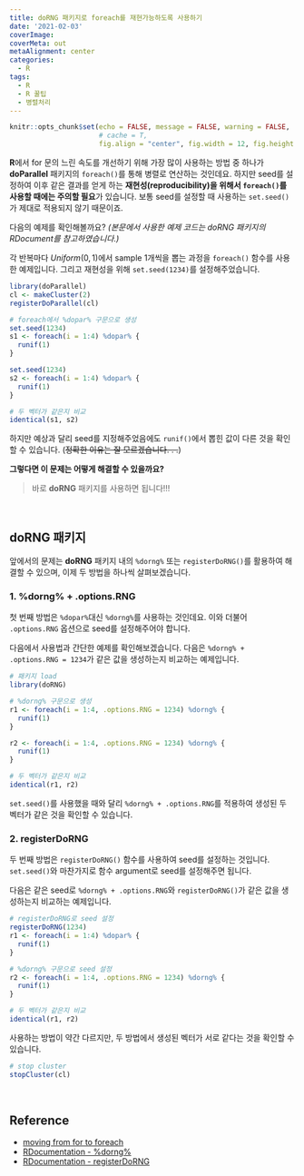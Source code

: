 ```yaml
---
title: doRNG 패키지로 foreach를 재현가능하도록 사용하기
date: '2021-02-03'
coverImage: 
coverMeta: out
metaAlignment: center
categories:
  - R
tags:
  - R
  - R 꿀팁
  - 병렬처리
---
```


```r
knitr::opts_chunk$set(echo = FALSE, message = FALSE, warning = FALSE, 
                      # cache = T,
                      fig.align = "center", fig.width = 12, fig.height = 6)
```


**R**에서 for 문의 느린 속도를 개선하기 위해 가장 많이 사용하는 방법 중 하나가 **doParallel** 패키지의 `foreach()`를 통해 병렬로 연산하는 것인데요. 
하지만 seed를 설정하여 이후 같은 결과를 얻게 하는 **재현성(reproducibility)을 위해서 `foreach()`를 사용할 때에는 주의할 필요**가 있습니다.
보통 seed를 설정할 때 사용하는 `set.seed()`가 제대로 적용되지 않기 때문이죠.

다음의 예제를 확인해볼까요? *(본문에서 사용한 예제 코드는 doRNG 패키지의 RDocument를 참고하였습니다.)*

각 반복마다 $Uniform(0,1)$에서 sample 1개씩을 뽑는 과정을 `foreach()` 함수를 사용한 예제입니다.
그리고 재현성을 위해 `set.seed(1234)`를 설정해주었습니다. 

```r
library(doParallel)
cl <- makeCluster(2)
registerDoParallel(cl)

# foreach에서 %dopar% 구문으로 생성
set.seed(1234)
s1 <- foreach(i = 1:4) %dopar% { 
  runif(1) 
}

set.seed(1234)
s2 <- foreach(i = 1:4) %dopar% { 
  runif(1) 
}

# 두 벡터가 같은지 비교
identical(s1, s2)
```

하지만 예상과 달리 seed를 지정해주었음에도 `runif()`에서 뽑힌 값이 다른 것을 확인할 수 있습니다. (~~정확한 이유는 잘 모르겠습니다. . .~~)

**그렇다면 이 문제는 어떻게 해결할 수 있을까요?** 

> 바로 **doRNG** 패키지를 사용하면 됩니다!!!

<br>

## doRNG 패키지

앞에서의 문제는 **doRNG** 패키지 내의 `%dorng%` 또는 `registerDoRNG()`를 활용하여 해결할 수 있으며, 이제 두 방법을 하나씩 살펴보겠습니다.

### 1. %dorng% + .options.RNG
첫 번째 방법은 `%dopar%`대신 `%dorng%`를 사용하는 것인데요.
이와 더불어 `.options.RNG` 옵션으로 seed를 설정해주어야 합니다.

다음에서 사용법과 간단한 예제를 확인해보겠습니다.
다음은 `%dorng% + .options.RNG = 1234`가 같은 값을 생성하는지 비교하는 예제입니다.

```r
# 패키지 load
library(doRNG)

# %dorng% 구문으로 생성
r1 <- foreach(i = 1:4, .options.RNG = 1234) %dorng% { 
  runif(1) 
}

r2 <- foreach(i = 1:4, .options.RNG = 1234) %dorng% { 
  runif(1) 
}

# 두 벡터가 같은지 비교
identical(r1, r2)
```

`set.seed()`를 사용했을 때와 달리 `%dorng% + .options.RNG`를 적용하여 생성된 두 벡터가 같은 것을 확인할 수 있습니다.


### 2. registerDoRNG
두 번째 방법은 `registerDoRNG()` 함수를 사용하여 seed를 설정하는 것입니다.
`set.seed()`와 마찬가지로 함수 argument로 seed를 설정해주면 됩니다.

다음은 같은 seed로 `%dorng% + .options.RNG`와 `registerDoRNG()`가 같은 값을 생성하는지 비교하는 예제입니다.

```r
# registerDoRNG로 seed 설정
registerDoRNG(1234)
r1 <- foreach(i = 1:4) %dopar% { 
  runif(1) 
}

# %dorng% 구문으로 seed 설정
r2 <- foreach(i = 1:4, .options.RNG = 1234) %dorng% { 
  runif(1) 
}

# 두 벡터가 같은지 비교
identical(r1, r2)
```

사용하는 방법이 약간 다르지만, 두 방법에서 생성된 벡터가 서로 같다는 것을 확인할 수 있습니다.



```r
# stop cluster
stopCluster(cl)
```


<br>

## Reference
- [moving from for to foreach](https://www.stat.colostate.edu/~scharfh/CSP_parallel/handouts/foreach_handout.html)
- [RDocumentation - %dorng%](https://www.rdocumentation.org/packages/doRNG/versions/1.8.2/topics/%25dorng%25)
- [RDocumentation - registerDoRNG](https://www.rdocumentation.org/packages/doRNG/versions/1.8.2/topics/registerDoRNG)